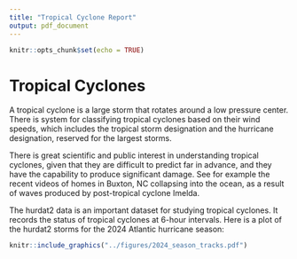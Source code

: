 ```yaml
---
title: "Tropical Cyclone Report"
output: pdf_document
---
```


```r
knitr::opts_chunk$set(echo = TRUE)
```

# Tropical Cyclones

A tropical cyclone is a large storm that rotates around a low pressure center.
There is system for classifying tropical cyclones based on their wind speeds,
which includes the tropical storm designation and the hurricane designation,
reserved for the largest storms.

There is great scientific and public interest in understanding tropical cyclones,
given that they are difficult to predict far in advance, and they have the 
capability to produce significant damage. See for example the recent videos of 
homes in Buxton, NC collapsing into the ocean, as a result of waves produced by 
post-tropical cyclone Imelda.

The hurdat2 data is an important dataset for studying tropical cyclones. 
It records the status of tropical cyclones at 6-hour intervals. Here is a
plot of the hurdat2 storms for the 2024 Atlantic hurricane season:

```r
knitr::include_graphics("../figures/2024_season_tracks.pdf")
```